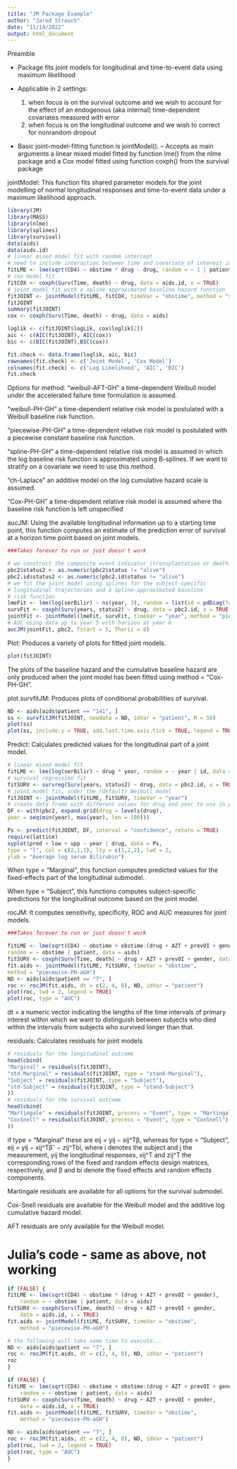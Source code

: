 ```yaml
---
title: "JM Package Example"
author: "Jared Strauch"
date: "11/14/2022"
output: html_document
---
```


Preamble

- Package fits joint models for longitudinal and time-to-event data using maximum likelihood

- Applicable in 2 settings:
  1) when focus is on the survival outcome and we wish to account for the effect of an endogenous (aka internal) time-dependent covariates measured with error
  2) when focus is on the longitudinal outcome and we wish to correct for nonrandom dropout

- Basic joint-model-fitting function is jointModel(). 
-- Accepts as main arguments a linear mixed model fitted by function lme() from the nlme package and a Cox model fitted using function coxph() from the survival package



jointModel:
This function fits shared parameter models for the joint modelling of normal longitudinal responses and time-to-event data under a maximum likelihood approach.
```r
library(JM)
library(MASS)
library(nlme)
library(splines)
library(survival)
data(aids)
data(aids.id)
# linear mixed model fit with random intercept
# need to include interaction between time and covariate of interest in the mixed model
fitLME <- lme(sqrt(CD4) ~ obstime * drug - drug, random = ~ 1 | patient, data = aids)
# cox model fit
fitCOX <- coxph(Surv(Time, death) ~ drug, data = aids.id, x = TRUE)
# joint model fit with a spline-approximated baseline hazard function
fitJOINT <- jointModel(fitLME, fitCOX, timeVar = "obstime", method = "spline-PH-aGH")
fitJOINT
summary(fitJOINT)
cox <- coxph(Surv(Time, death) ~ drug, data = aids)

loglik <- c(fitJOINT$logLik, cox$loglik[2])
aic <- c(AIC(fitJOINT), AIC(cox))
bic <- c(BIC(fitJOINT),BIC(cox))

fit.check <- data.frame(loglik, aic, bic)
rownames(fit.check) <- c('Joint Model', 'Cox Model')
colnames(fit.check) <- c('Log Likelihood', 'AIC', 'BIC')
fit.check
```
Options for method:
"weibull-AFT-GH" a time-dependent Weibull model under the accelerated failure time formulation is assumed. 

"weibull-PH-GH" a time-dependent relative risk model is postulated with a Weibull baseline risk function. 

"piecewise-PH-GH" a time-dependent relative risk model is postulated with a piecewise constant baseline risk function. 

"spline-PH-GH" a time-dependent relative risk model is assumed in which the log baseline risk
function is approximated using B-splines. If we want to stratify on a covariate we need to use this method. 

"ch-Laplace" an additive model on the log cumulative hazard scale is assumed. 

"Cox-PH-GH" a time-dependent relative risk model is assumed where the baseline risk
function is left unspecified


aucJM:
Using the available longitudinal information up to a starting time point, this function computes an estimate of the prediction error of survival at a horizon time point based on joint models.
```r
###Takes forever to run or just doesn't work

# we construct the composite event indicator (transplantation or death)
pbc2$status2 <- as.numeric(pbc2$status != "alive")
pbc2.id$status2 <- as.numeric(pbc2.id$status != "alive")
# we fit the joint model using splines for the subject-specific
# longitudinal trajectories and a spline-approximated baseline
# risk function
lmeFit <- lme(log(serBilir) ~ ns(year, 3), random = list(id = pdDiag(form = ~ ns(year, 3))), data = pbc2)
survFit <- coxph(Surv(years, status2) ~ drug, data = pbc2.id, x = TRUE)
jointFit <- jointModel(lmeFit, survFit, timeVar = "year", method = "piecewise-PH-aGH")
# AUC using data up to year 5 with horizon at year 8
aucJM(jointFit, pbc2, Tstart = 5, Thoriz = 8)
```


Plot:
Produces a variety of plots for fitted joint models.
```r
plot(fitJOINT)
```
The plots of the baseline hazard and the cumulative baseline hazard are only produced when the
joint model has been fitted using method = "Cox-PH-GH".

plot.survfitJM:
Produces plots of conditional probabilities of survival.
```r
ND <- aids[aids$patient == "141", ]
ss <- survfitJM(fitJOINT, newdata = ND, idVar = "patient", M = 50)
plot(ss)
plot(ss, include.y = TRUE, add.last.time.axis.tick = TRUE, legend = TRUE)
```


Predict:
Calculates predicted values for the longitudinal part of a joint model.
```r
# linear mixed model fit
fitLME <- lme(log(serBilir) ~ drug * year, random = ~ year | id, data = pbc2)
# survival regression fit
fitSURV <- survreg(Surv(years, status2) ~ drug, data = pbc2.id, x = TRUE)
# joint model fit, under the (default) Weibull model
fitJOINT <- jointModel(fitLME, fitSURV, timeVar = "year")
# create data frame with different values for drug and year to use in prediction
DF <- with(pbc2, expand.grid(drug = levels(drug),
year = seq(min(year), max(year), len = 100)))

Ps <- predict(fitJOINT, DF, interval = "confidence", return = TRUE)
require(lattice)
xyplot(pred + low + upp ~ year | drug, data = Ps,
type = "l", col = c(2,1,1), lty = c(1,2,2), lwd = 2,
ylab = "Average log serum Bilirubin")
```
When type = "Marginal", this function computes predicted values for the fixed-effects part of
the longitudinal submodel.

When type = "Subject", this functions computes subject-specific predictions for the longitudinal
outcome based on the joint model.


rocJM:
It computes sensitivity, specificity, ROC and AUC measures for joint models.
```r
###Takes forever to run or just doesn't work

fitLME <- lme(sqrt(CD4) ~ obstime + obstime:(drug + AZT + prevOI + gender), 
random = ~ obstime | patient, data = aids)
fitSURV <- coxph(Surv(Time, death) ~ drug + AZT + prevOI + gender, data = aids.id, x = TRUE)
fit.aids <- jointModel(fitLME, fitSURV, timeVar = "obstime",
method = "piecewise-PH-aGH")
ND <- aids[aids$patient == "7", ]
roc <- rocJM(fit.aids, dt = c(2, 4, 8), ND, idVar = "patient")
plot(roc, lwd = 2, legend = TRUE)
plot(roc, type = "AUC")
```

dt = a numeric vector indicating the lengths of the time intervals of primary interest within which we want to distinguish between subjects who died within the
intervals from subjects who survived longer than that.


residuals:
Calculates residuals for joint models
```r
# residuals for the longitudinal outcome
head(cbind(
"Marginal" = residuals(fitJOINT),
"std-Marginal" = residuals(fitJOINT, type = "stand-Marginal"),
"Subject" = residuals(fitJOINT, type = "Subject"),
"std-Subject" = residuals(fitJOINT, type = "stand-Subject")
))
# residuals for the survival outcome
head(cbind(
"Martingale" = residuals(fitJOINT, process = "Event", type = "Martingale"),
"CoxSnell" = residuals(fitJOINT, process = "Event", type = "CoxSnell")
))
```
if type = "Marginal" these are eij = yij − xij^Tβ, whereas for type = "Subject",
eij = yij − xij^Tβˆ − zij^Tbi, where i denotes the subject and j the measurement, yij the longitudinal responses, xij^T and zij^T the corresponding rows of the fixed and random effects design matrices, respectively, and β and bi denote the fixed effects and random effects components.


Martingale residuals are available for all options for the survival submodel.

Cox-Snell residuals are available for the Weibull model and the additive log cumulative hazard model. 

AFT residuals are only available for the Weibull model.


# Julia's code - same as above, not working

```r
if (FALSE) {
fitLME <- lme(sqrt(CD4) ~ obstime * (drug + AZT + prevOI + gender), 
    random = ~ obstime | patient, data = aids)
fitSURV <- coxph(Surv(Time, death) ~ drug + AZT + prevOI + gender, 
    data = aids.id, x = TRUE)
fit.aids <- jointModel(fitLME, fitSURV, timeVar = "obstime", 
    method = "piecewise-PH-aGH")

# the following will take some time to execute...
ND <- aids[aids$patient == "7", ]
roc <- rocJM(fit.aids, dt = c(2, 4, 8), ND, idVar = "patient")
roc
}
```

```r
if (FALSE) {
fitLME <- lme(sqrt(CD4) ~ obstime + obstime:(drug + AZT + prevOI + gender), 
    random = ~ obstime | patient, data = aids)
fitSURV <- coxph(Surv(Time, death) ~ drug + AZT + prevOI + gender, 
    data = aids.id, x = TRUE)
fit.aids <- jointModel(fitLME, fitSURV, timeVar = "obstime", 
    method = "piecewise-PH-aGH")

ND <- aids[aids$patient == "7", ]
roc <- rocJM(fit.aids, dt = c(2, 4, 8), ND, idVar = "patient")
plot(roc, lwd = 2, legend = TRUE)
plot(roc, type = "AUC")
}
```

